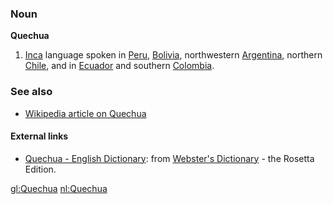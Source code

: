 ===Noun===
'''Quechua'''

# [[Inca]] language spoken in [[Peru]], [[Bolivia]], northwestern [[Argentina]], northern [[Chile]], and in [[Ecuador]] and southern [[Colombia]].


===See also===
*[[w:Quechua|Wikipedia article on Quechua]]


==== External links====
*[http://www.websters-online-dictionary.org/definition/Quechua-english/ Quechua - English Dictionary]: from [http://www.websters-online-dictionary.org/ Webster's Dictionary] - the Rosetta Edition.

[[gl:Quechua]]
[[nl:Quechua]]